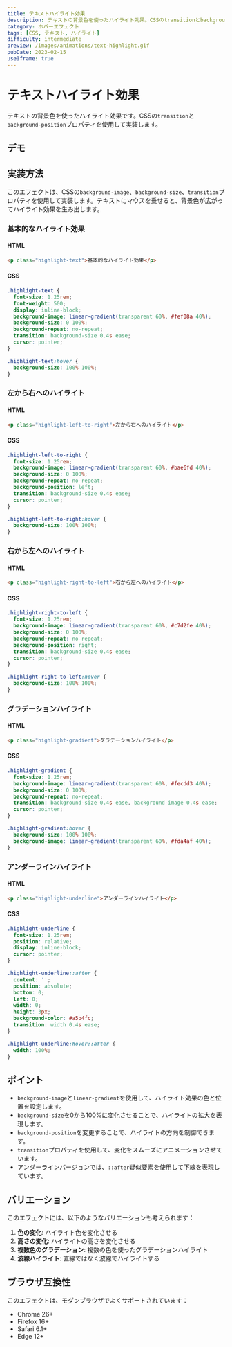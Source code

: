 ```yaml
---
title: テキストハイライト効果
description: テキストの背景色を使ったハイライト効果。CSSのtransitionとbackground-positionを使用した実装例。
category: ホバーエフェクト
tags: [CSS, テキスト, ハイライト]
difficulty: intermediate
preview: /images/animations/text-highlight.gif
pubDate: 2023-02-15
useIframe: true
---
```



# テキストハイライト効果

テキストの背景色を使ったハイライト効果です。CSSの`transition`と`background-position`プロパティを使用して実装します。

## デモ

<IframeDemo title="テキストハイライト効果" description="テキストにマウスを乗せると背景色でハイライトされます" height="400px">
</IframeDemo>

## 実装方法

このエフェクトは、CSSの`background-image`、`background-size`、`transition`プロパティを使用して実装します。テキストにマウスを乗せると、背景色が広がってハイライト効果を生み出します。

### 基本的なハイライト効果

#### HTML
```html
<p class="highlight-text">基本的なハイライト効果</p>
```

#### CSS
```css
.highlight-text {
  font-size: 1.25rem;
  font-weight: 500;
  display: inline-block;
  background-image: linear-gradient(transparent 60%, #fef08a 40%);
  background-size: 0 100%;
  background-repeat: no-repeat;
  transition: background-size 0.4s ease;
  cursor: pointer;
}

.highlight-text:hover {
  background-size: 100% 100%;
}
```

### 左から右へのハイライト

#### HTML
```html
<p class="highlight-left-to-right">左から右へのハイライト</p>
```

#### CSS
```css
.highlight-left-to-right {
  font-size: 1.25rem;
  background-image: linear-gradient(transparent 60%, #bae6fd 40%);
  background-size: 0 100%;
  background-repeat: no-repeat;
  background-position: left;
  transition: background-size 0.4s ease;
  cursor: pointer;
}

.highlight-left-to-right:hover {
  background-size: 100% 100%;
}
```

### 右から左へのハイライト

#### HTML
```html
<p class="highlight-right-to-left">右から左へのハイライト</p>
```

#### CSS
```css
.highlight-right-to-left {
  font-size: 1.25rem;
  background-image: linear-gradient(transparent 60%, #c7d2fe 40%);
  background-size: 0 100%;
  background-repeat: no-repeat;
  background-position: right;
  transition: background-size 0.4s ease;
  cursor: pointer;
}

.highlight-right-to-left:hover {
  background-size: 100% 100%;
}
```

### グラデーションハイライト

#### HTML
```html
<p class="highlight-gradient">グラデーションハイライト</p>
```

#### CSS
```css
.highlight-gradient {
  font-size: 1.25rem;
  background-image: linear-gradient(transparent 60%, #fecdd3 40%);
  background-size: 0 100%;
  background-repeat: no-repeat;
  transition: background-size 0.4s ease, background-image 0.4s ease;
  cursor: pointer;
}

.highlight-gradient:hover {
  background-size: 100% 100%;
  background-image: linear-gradient(transparent 60%, #fda4af 40%);
}
```

### アンダーラインハイライト

#### HTML
```html
<p class="highlight-underline">アンダーラインハイライト</p>
```

#### CSS
```css
.highlight-underline {
  font-size: 1.25rem;
  position: relative;
  display: inline-block;
  cursor: pointer;
}

.highlight-underline::after {
  content: '';
  position: absolute;
  bottom: 0;
  left: 0;
  width: 0;
  height: 3px;
  background-color: #a5b4fc;
  transition: width 0.4s ease;
}

.highlight-underline:hover::after {
  width: 100%;
}
```

## ポイント

- `background-image`と`linear-gradient`を使用して、ハイライト効果の色と位置を設定します。
- `background-size`を0から100%に変化させることで、ハイライトの拡大を表現します。
- `background-position`を変更することで、ハイライトの方向を制御できます。
- `transition`プロパティを使用して、変化をスムーズにアニメーションさせています。
- アンダーラインバージョンでは、`::after`疑似要素を使用して下線を表現しています。

## バリエーション

このエフェクトには、以下のようなバリエーションも考えられます：

1. **色の変化**: ハイライト色を変化させる
2. **高さの変化**: ハイライトの高さを変化させる
3. **複数色のグラデーション**: 複数の色を使ったグラデーションハイライト
4. **波線ハイライト**: 直線ではなく波線でハイライトする

## ブラウザ互換性

このエフェクトは、モダンブラウザでよくサポートされています：

- Chrome 26+
- Firefox 16+
- Safari 6.1+
- Edge 12+
